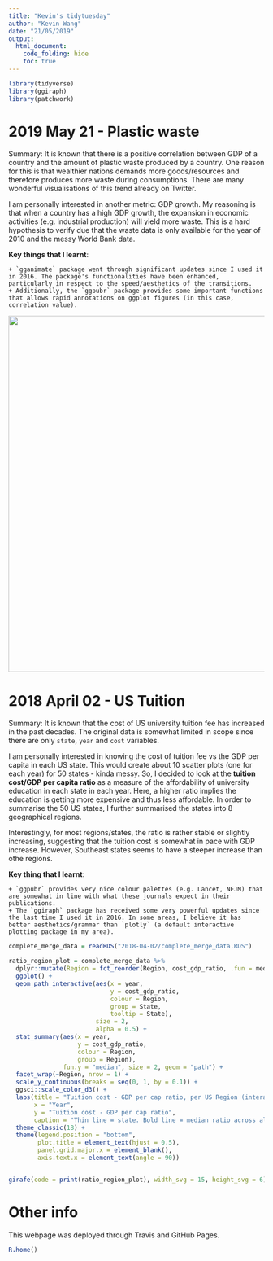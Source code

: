 ```yaml
---
title: "Kevin's tidytuesday"
author: "Kevin Wang"
date: "21/05/2019"
output:
  html_document:
    code_folding: hide
    toc: true
---
```


```r
library(tidyverse)
library(ggiraph)
library(patchwork)
```


# 2019 May 21 - Plastic waste

Summary: It is known that there is a positive correlation between GDP of a country and the amount of plastic waste produced by a country. One reason for this is that wealthier nations demands more goods/resources and therefore produces more waste during consumptions. There are many wonderful visualisations of this trend already on Twitter. 

I am personally interested in another metric: GDP growth. My reasoning is that when a country has a high GDP growth, the expansion in economic activities (e.g. industrial production) will yield more waste. This is a hard hypothesis to verify due that the waste data is only available for the year of 2010 and the messy World Bank data. 

**Key things that I learnt**: 

    + `gganimate` package went through significant updates since I used it in 2016. The package's functionalities have been enhanced, particularly in respect to the speed/aesthetics of the transitions. 
    + Additionally, the `ggpubr` package provides some important functions that allows rapid annotations on ggplot figures (in this case, correlation value). 

<img src="2019_05_21/gdp_growth_vs_plastic_per_cap.gif" width="700" height="700" />


# 2018 April 02 - US Tuition 

Summary: It is known that the cost of US university tuition fee has increased in the past decades. The original data is somewhat limited in scope since there are only `state`, `year` and `cost` variables. 

I am personally interested in knowing the cost of tuition fee vs the GDP per capita in each US state. This would create about 10 scatter plots (one for each year) for 50 states - kinda messy. So, I decided to look at the **tuition cost/GDP per capita ratio** as a measure of the affordability of university education in each state in each year. Here, a higher ratio implies the education is getting more expensive and thus less affordable. In order to summarise the 50 US states, I further summarised the states into 8 geographical regions. 

Interestingly, for most regions/states, the ratio is rather stable or slightly increasing, suggesting that the tuition cost is somewhat in pace with GDP increase. However, Southeast states seems to have a steeper increase than othe regions. 

**Key thing that I learnt**: 

    + `ggpubr` provides very nice colour palettes (e.g. Lancet, NEJM) that are somewhat in line with what these journals expect in their publications. 
    + The `ggiraph` package has received some very powerful updates since the last time I used it in 2016. In some areas, I believe it has better aesthetics/grammar than `plotly` (a default interactive plotting package in my area). 

```r
complete_merge_data = readRDS("2018-04-02/complete_merge_data.RDS")

ratio_region_plot = complete_merge_data %>% 
  dplyr::mutate(Region = fct_reorder(Region, cost_gdp_ratio, .fun = median)) %>% 
  ggplot() +
  geom_path_interactive(aes(x = year, 
                            y = cost_gdp_ratio, 
                            colour = Region, 
                            group = State, 
                            tooltip = State), 
                        size = 2,
                        alpha = 0.5) +
  stat_summary(aes(x = year, 
                   y = cost_gdp_ratio, 
                   colour = Region, 
                   group = Region),
               fun.y = "median", size = 2, geom = "path") +
  facet_wrap(~Region, nrow = 1) +
  scale_y_continuous(breaks = seq(0, 1, by = 0.1)) +
  ggsci::scale_color_d3() +
  labs(title = "Tuition cost - GDP per cap ratio, per US Region (interactive ggiraph plot)", 
       x = "Year", 
       y = "Tuition cost - GDP per cap ratio", 
       caption = "Thin line = state. Bold line = median ratio across all states per region") +
  theme_classic(18) +
  theme(legend.position = "bottom", 
        plot.title = element_text(hjust = 0.5), 
        panel.grid.major.x = element_blank(), 
        axis.text.x = element_text(angle = 90))


girafe(code = print(ratio_region_plot), width_svg = 15, height_svg = 6)
```


# Other info

This webpage was deployed through Travis and GitHub Pages.
```r
R.home()
```


